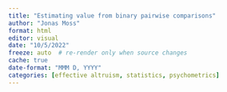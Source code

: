 ```yaml
---
title: "Estimating value from binary pairwise comparisons"
author: "Jonas Moss"
format: html
editor: visual
date: "10/5/2022"
freeze: auto  # re-render only when source changes
cache: true
date-format: "MMM D, YYYY"
categories: [effective altruism, statistics, psychometrics]
---
```


